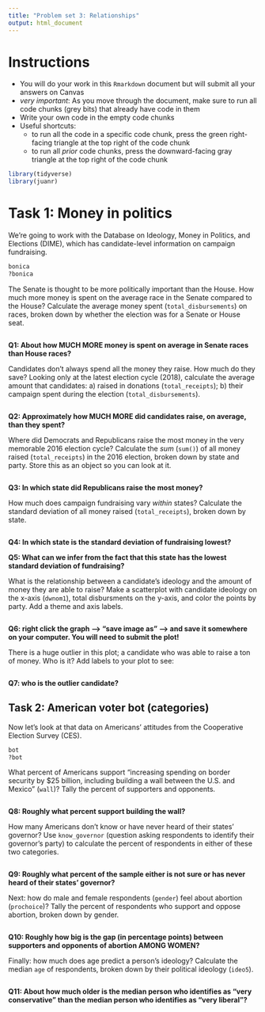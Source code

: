 ```yaml
---
title: "Problem set 3: Relationships"
output: html_document
---
```



# Instructions


- You will do your work in this `Rmarkdown` document but will submit all your answers on Canvas
- *very important*: As you move through the document, make sure to run all code chunks (grey bits) that already have code in them
- Write your own code in the empty code chunks
- Useful shortcuts: 
    - to run all the code in a specific code chunk, press the green right-facing triangle at the top right of the code chunk
    - to run all *prior* code chunks, press the downward-facing gray triangle at the top right of the code chunk



```r
library(tidyverse)
library(juanr)
```


# Task 1: Money in politics


We're going to work with the Database on Ideology, Money in Politics, and Elections (DIME), which has candidate-level information on campaign fundraising. 


```r
bonica
?bonica
```


The Senate is thought to be more politically important than the House. How much more money is spent on the average race in the Senate compared to the House? Calculate the average money spent (`total_disbursements`) on races, broken down by whether the election was for a Senate or House seat. 

```r

```


**Q1: About how MUCH MORE money is spent on average in Senate races than House races?**



Candidates don't always spend all the money they raise. How much do they save? Looking only at the latest election cycle (2018), calculate the average amount that candidates: a) raised in donations (`total_receipts`); b) their campaign spent during the election (`total_disbursements`). 


```r

```

**Q2: Approximately how MUCH MORE did candidates raise, on average, than they spent?**



Where did Democrats and Republicans raise the most money in the very memorable 2016 election cycle? Calculate the *sum* (`sum()`) of all money raised (`total_receipts`) in the 2016 election, broken down by state and party. Store this as an object so you can look at it. 


```r

```

**Q3: In which state did Republicans raise the most money?**


How much does campaign fundraising vary *within* states? Calculate the standard deviation of all money raised (`total_receipts`), broken down by state. 

```r

```

**Q4: In which state is the standard deviation of fundraising lowest?**



**Q5: What can we infer from the fact that this state has the lowest standard deviation of fundraising?**




What is the relationship between a candidate's ideology and the amount of money they are able to raise? Make a scatterplot with candidate ideology on the x-axis (`dwnom1`), total disbursments on the y-axis, and color the points by party. Add a theme and axis labels. 

```r

```

**Q6: right click the graph --> "save image as" --> and save it somewhere on your computer. You will need to submit the plot!**



There is a huge outlier in this plot; a candidate who was able to raise a ton of money. Who is it? Add labels to your plot to see:


```r

```


**Q7: who is the outlier candidate?**






## Task 2: American voter bot (categories)


Now let's look at that data on Americans' attitudes from the Cooperative Election Survey (CES). 

```r
bot
?bot
```


What percent of Americans support "increasing spending on border security by $25 billion, including building a wall between the U.S. and Mexico" (`wall`)? Tally the percent of supporters and opponents. 

```r

```
**Q8: Roughly what percent support building the wall?**


How many Americans don't know or have never heard of their states' governor? Use `know_governor` (question asking respondents to identify their governor's party) to calculate the percent of respondents in either of these two categories. 


```r

```

**Q9: Roughly what percent of the sample either is not sure or has never heard of their states' governor?**



Next: how do male and female respondents (`gender`) feel about abortion (`prochoice`)? Tally the percent of respondents who support and oppose abortion, broken down by gender. 

```r

```

**Q10: Roughly how big is the gap (in percentage points) between supporters and opponents of abortion AMONG WOMEN?**



Finally: how much does age predict a person's ideology? Calculate the median `age` of respondents, broken down by their political ideology (`ideo5`). 


```r

```


**Q11: About how much older is the median person who identifies as "very conservative" than the median person who identifies as "very liberal"? **
